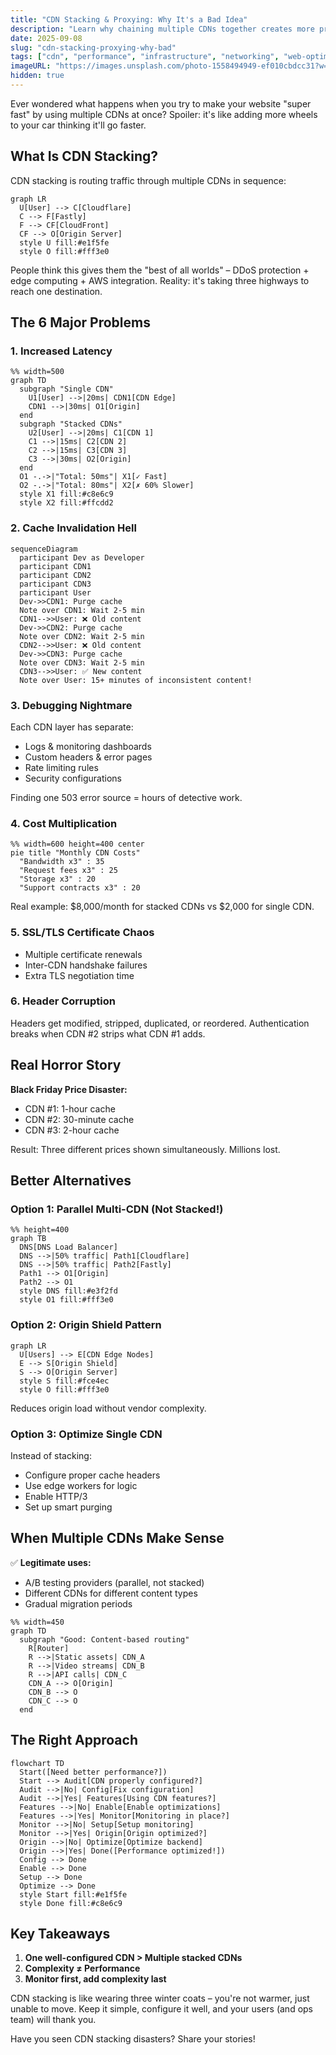 ```yaml
---
title: "CDN Stacking & Proxying: Why It's a Bad Idea"
description: "Learn why chaining multiple CDNs together creates more problems than it solves, and discover better approaches to content delivery optimization."
date: 2025-09-08
slug: "cdn-stacking-proxying-why-bad"
tags: ["cdn", "performance", "infrastructure", "networking", "web-optimization"]
imageURL: "https://images.unsplash.com/photo-1558494949-ef010cbdcc31?w=1200&h=630&fit=crop"
hidden: true
---
```


Ever wondered what happens when you try to make your website "super fast" by using multiple CDNs at once? Spoiler: it's like adding more wheels to your car thinking it'll go faster.

## What Is CDN Stacking?

CDN stacking is routing traffic through multiple CDNs in sequence:

```mermaid
graph LR
  U[User] --> C[Cloudflare]
  C --> F[Fastly]
  F --> CF[CloudFront]
  CF --> O[Origin Server]
  style U fill:#e1f5fe
  style O fill:#fff3e0
```

People think this gives them the "best of all worlds" – DDoS protection + edge computing + AWS integration. Reality: it's taking three highways to reach one destination.

## The 6 Major Problems

### 1. Increased Latency

```mermaid
%% width=500
graph TD
  subgraph "Single CDN"
    U1[User] -->|20ms| CDN1[CDN Edge]
    CDN1 -->|30ms| O1[Origin]
  end
  subgraph "Stacked CDNs"
    U2[User] -->|20ms| C1[CDN 1]
    C1 -->|15ms| C2[CDN 2]
    C2 -->|15ms| C3[CDN 3]
    C3 -->|30ms| O2[Origin]
  end
  O1 -.->|"Total: 50ms"| X1[✓ Fast]
  O2 -.->|"Total: 80ms"| X2[✗ 60% Slower]
  style X1 fill:#c8e6c9
  style X2 fill:#ffcdd2
```

### 2. Cache Invalidation Hell

```mermaid
sequenceDiagram
  participant Dev as Developer
  participant CDN1
  participant CDN2
  participant CDN3
  participant User
  Dev->>CDN1: Purge cache
  Note over CDN1: Wait 2-5 min
  CDN1-->>User: ❌ Old content
  Dev->>CDN2: Purge cache
  Note over CDN2: Wait 2-5 min
  CDN2-->>User: ❌ Old content
  Dev->>CDN3: Purge cache
  Note over CDN3: Wait 2-5 min
  CDN3-->>User: ✅ New content
  Note over User: 15+ minutes of inconsistent content!
```

### 3. Debugging Nightmare

Each CDN layer has separate:

- Logs & monitoring dashboards
- Custom headers & error pages
- Rate limiting rules
- Security configurations

Finding one 503 error source = hours of detective work.

### 4. Cost Multiplication

```mermaid
%% width=600 height=400 center
pie title "Monthly CDN Costs"
  "Bandwidth x3" : 35
  "Request fees x3" : 25
  "Storage x3" : 20
  "Support contracts x3" : 20
```

Real example: $8,000/month for stacked CDNs vs $2,000 for single CDN.

### 5. SSL/TLS Certificate Chaos

- Multiple certificate renewals
- Inter-CDN handshake failures
- Extra TLS negotiation time

### 6. Header Corruption

Headers get modified, stripped, duplicated, or reordered. Authentication breaks when CDN #2 strips what CDN #1 adds.

## Real Horror Story

**Black Friday Price Disaster:**

- CDN #1: 1-hour cache
- CDN #2: 30-minute cache
- CDN #3: 2-hour cache

Result: Three different prices shown simultaneously. Millions lost.

## Better Alternatives

### Option 1: Parallel Multi-CDN (Not Stacked!)

```mermaid
%% height=400
graph TB
  DNS[DNS Load Balancer]
  DNS -->|50% traffic| Path1[Cloudflare]
  DNS -->|50% traffic| Path2[Fastly]
  Path1 --> O1[Origin]
  Path2 --> O1
  style DNS fill:#e3f2fd
  style O1 fill:#fff3e0
```

### Option 2: Origin Shield Pattern

```mermaid
graph LR
  U[Users] --> E[CDN Edge Nodes]
  E --> S[Origin Shield]
  S --> O[Origin Server]
  style S fill:#fce4ec
  style O fill:#fff3e0
```

Reduces origin load without vendor complexity.

### Option 3: Optimize Single CDN

Instead of stacking:

- Configure proper cache headers
- Use edge workers for logic
- Enable HTTP/3
- Set up smart purging

## When Multiple CDNs Make Sense

✅ **Legitimate uses:**

- A/B testing providers (parallel, not stacked)
- Different CDNs for different content types
- Gradual migration periods

```mermaid
%% width=450
graph TD
  subgraph "Good: Content-based routing"
    R[Router]
    R -->|Static assets| CDN_A
    R -->|Video streams| CDN_B
    R -->|API calls| CDN_C
    CDN_A --> O[Origin]
    CDN_B --> O
    CDN_C --> O
  end
```

## The Right Approach

```mermaid
flowchart TD
  Start([Need better performance?])
  Start --> Audit[CDN properly configured?]
  Audit -->|No| Config[Fix configuration]
  Audit -->|Yes| Features[Using CDN features?]
  Features -->|No| Enable[Enable optimizations]
  Features -->|Yes| Monitor[Monitoring in place?]
  Monitor -->|No| Setup[Setup monitoring]
  Monitor -->|Yes| Origin[Origin optimized?]
  Origin -->|No| Optimize[Optimize backend]
  Origin -->|Yes| Done([Performance optimized!])
  Config --> Done
  Enable --> Done
  Setup --> Done
  Optimize --> Done
  style Start fill:#e1f5fe
  style Done fill:#c8e6c9
```

## Key Takeaways

1. **One well-configured CDN > Multiple stacked CDNs**
2. **Complexity ≠ Performance**
3. **Monitor first, add complexity last**

CDN stacking is like wearing three winter coats – you're not warmer, just unable to move. Keep it simple, configure it well, and your users (and ops team) will thank you.

Have you seen CDN stacking disasters? Share your stories!
